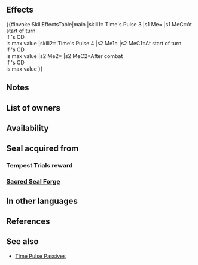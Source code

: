 {{Passive
|name=Time's Pulse
|type=C
|exclusive=0
|canUseMove={{MoveList|Infantry}}
|canUseWeapon={{WeaponList|All}}
|1name=Time's Pulse 1
|alt1name=Times Pulse 1
|1tagid=SID_始まりの鼓動1
|1effect=At the start of every third turn, if Special cooldown count is at its maximum value, grants Special cooldown count-1.
|1required=-
|1cost=60
|1promotionRarity=4
|1promotionTier=1
|2name=Time's Pulse 2
|alt2name=Times Pulse 2
|2tagid=SID_始まりの鼓動2
|2effect=At start of odd-numbered turns, if Special cooldown count is at its maximum value, grants Special cooldown count-1.
|2cost=120
|2promotionRarity=5
|2promotionTier=1
|3name=Time's Pulse 3
|alt3name=Times Pulse 3
|3tagid=SID_始まりの鼓動3
|3effect=At start of turn, if Special cooldown count is at its maximum value, grants Special cooldown count-1.
|3next=-
|4name=Time's Pulse 4
|alt4name=Times Pulse 4
|4tagid=SID_始まりの鼓動4
|4cost=300
|4effect=At start of turn, if Special cooldown count is at its maximum value, grants Special cooldown count-1. After combat, if Special cooldown count is at its maximum value, grants Special cooldown count-1.
|3cost=240
|properties=random_owner
}}
==Effects==
{{#invoke:SkillEffectsTable|main
|skill1={{Si|Time's Pulse 3}} Time's Pulse 3
|s1 Me={{Eft|Reduce Cooldown|1}}
|s1 MeC=At start of turn<br>if {{Tgt|Unit}}'s CD<br>is max value
|skill2={{Si|Time's Pulse 4}} Time's Pulse 4
|s2 Me1={{Eft|Reduce Cooldown|1}}
|s2 MeC1=At start of turn<br>if {{Tgt|Unit}}'s CD<br>is max value
|s2 Me2={{Eft|Reduce Cooldown|1}}
|s2 MeC2=After combat<br>if {{Tgt|Unit}}'s CD<br>is max value
}}

==Notes==
{{Start of turn Special modification}}
{{After combat note|name=Time's Pulse 4}}
{{After combat Special modification|name=Time's Pulse 4}}

==List of owners==
{{Skill Hero List}}
{{NoInheritHeroes}}

==Availability==
{{PassiveFocusList}}
{{PassiveDistributionList}}
{{PassiveCombatManualList}}
==Seal acquired from==
===Tempest Trials reward===
{{Tempest Trials seal reward}}
===[[Sacred Seal Forge]]===
{{SealCosts
|seals=Time's Pulse 1;Time's Pulse 2;Time's Pulse 3
|badgeColor=Scarlet
|costs1=20;100;40
|costs2=60;200;50
|costs3=400;1000;100
}}
==In other languages==
{{OtherLanguages
|japanese=始まりの鼓動
|german=Zeitpuls
|spanishEU=Pulso temporal
|spanishLA=Pulso temporal
|french=Influx temporel
|italian=Battito tempo
|chineseTW=初始之躍動
|portuguese=Pulso temporal
}}
==References==
<references/>
==See also==
{{See also skills|cond=Description LIKE '%maximum value%Special cooldown count-1%' OR Description LIKE '%start of turn%Special cooldown count-1%maximum value%'}}
* [[Time Pulse Passives]]
{{Passives Navbox|C}}
{{Seals Navbox}}